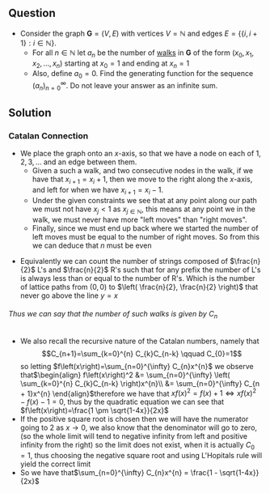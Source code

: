 == Question ==

* Consider the graph <math>\mathbf{G}=(V, E)</math> with vertices <math>V=\mathbb{N}</math> and edges <math>E=\{\{i, i+1\}: i \in \mathbb{N}\}</math>. 
** For all <math>n \in \mathbb{N}</math> let <math>a_{n}</math> be the number of [[Graph Theory/Walk|walks]] in <math>\mathbf{G}</math> of the form <math>\left(x_{0}, x_{1}, x_{2}, \ldots, x_{n}\right)</math> starting at <math>x_{0}=1</math> and ending at <math>x_{n}=1</math>
** Also, define <math>a_{0}=0 .</math> Find the generating function for the sequence <math>\left(a_{n}\right)_{n=0}^{\infty} .</math> Do not leave your answer as an infinite sum.

== Solution ==

=== Catalan Connection ===

* We place the graph onto an <math>x</math>-axis, so that we have a node on each of <math>1, 2, 3,\ldots </math> and an edge between them.
** Given a such a walk, and two consecutive nodes in the walk, if we have that <math>x_{i + 1} = x_{i} + 1</math>, then we move to the right along the <math>x</math>-axis, and left for when we have <math>x_{i + 1}=x_{i} - 1</math>.
** Under the given constraints we see that at any point along our path we must not have <math>x_{j}<1</math> as <math>x_{j \in \mathbb{N}}</math>, this means at any point we in the walk, we must never have more "left moves" than "right moves".
** Finally, since we must end up back where we started the number of left moves must be equal to the number of right moves. So from this we can deduce that <math>n</math> must be even

* Equivalently we can count the number of strings composed of <math>\frac{n}{2}</math> L's and <math>\frac{n}{2}</math> R's such that for any prefix the number of L's is always less than or equal to the number of R's. Which is the number of lattice paths from <math>\left( 0,0 \right)</math> to <math>\left( \frac{n}{2}, \frac{n}{2} \right)</math> that never go above the line <math>y=x</math>

====== Thus we can say that the number of such walks is given by <math>C_{n}</math> ======

* We also recall the recursive nature of the Catalan numbers, namely that:<math display="block">C_{n+1}=\sum_{k=0}^{n} C_{k}C_{n-k} \qquad C_{0}=1</math>so letting <math>f\left(x\right)=\sum_{n=0}^{\infty} C_{n}x^{n}</math> we observe that<math display="block">\begin{align}
  f\left(x\right)^2 &= \sum_{n=0}^{\infty} \left( \sum_{k=0}^{n} C_{k}C_{n-k} \right)x^{n}\\
                    &= \sum_{n=0}^{\infty} C_{n + 1}x^{n}
\end{align}</math>therefore we have that <math>xf\left(x\right)^{2}=f\left(x\right) + 1 \Leftrightarrow xf\left(x\right)^2 - f\left(x\right) - 1 = 0</math>, thus by the quadratic equation we can see that <math>f\left(x\right)=\frac{1 \pm  \sqrt{1-4x}}{2x}</math>
* If the positive square root is chosen then we will have the numerator going to 2 as <math>x \to 0</math>, we also know that the denominator will go to zero, (so the whole limit will tend to negative infinity from left and positive infinity from the right) so the limit does not exist, when it is actually <math>C_{0}=1</math>, thus choosing the negative square root and using L'Hopitals rule will yield the correct limit
* So we have that<math display="block">\sum_{n=0}^{\infty} C_{n}x^{n} = \frac{1 - \sqrt{1-4x}}{2x}
</math>
